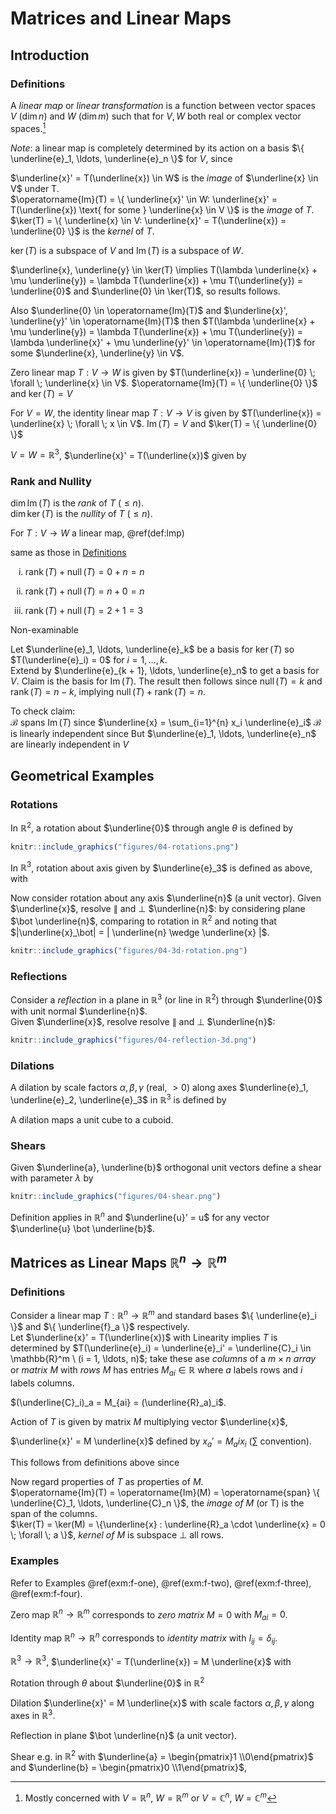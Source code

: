 # Matrices and Linear Maps

## Introduction

### Definitions

::: {.definition #lmp}
A *linear map* or *linear transformation* is a function
\begin{align*}
    T : V \to W
\end{align*} between vector spaces $V\ (\dim n)$ and $W\ (\dim m)$ such that 
\begin{align*}
    T(\lambda \underline{x} + \mu \underline{y}) &= \lambda T(\underline{x}) + \mu T(\underline{y}) \\
    \forall \; \underline{x}, \underline{y} \in V \\
    \forall \; \lambda, \mu \in \mathbb{R} \text{ or } \mathbb{C} \\
\end{align*} 
for $V, W$ both real or complex vector spaces.^[Mostly concerned with $V = \mathbb{R}^n,\ W = \mathbb{R}^m$ or $V = \mathbb{C}^n,\ W = \mathbb{C}^m$]
:::

*Note*: a linear map is completely determined by its action on a basis $\{ \underline{e}_1, \ldots, \underline{e}_n \}$ for $V$, since \begin{align*}
    T\left( \sum_i x_i \underline{e}_i \right) = \sum_i x_i T(\underline{e}_i)
\end{align*} 

$\underline{x}' = T(\underline{x}) \in W$ is the *image* of $\underline{x} \in V$ under T.\
$\operatorname{Im}(T) = \{ \underline{x}' \in W: \underline{x}' = T(\underline{x}) \text{ for some } \underline{x} \in V \}$ is the *image* of $T$.\
$\ker(T) = \{ \underline{x} \in V: \underline{x}' = T(\underline{x}) = \underline{0} \}$ is the *kernel* of $T$.\

::: {.lemma}
$\ker(T)$ is a subspace of $V$ and $\operatorname{Im}(T)$ is a subspace of $W$.
:::

::: {.proof}
$\underline{x}, \underline{y} \in \ker(T) \implies T(\lambda \underline{x} + \mu \underline{y}) = \lambda T(\underline{x}) + \mu T(\underline{y}) = \underline{0}$ and $\underline{0} \in \ker(T)$, so results follows.

Also $\underline{0} \in \operatorname{Im}(T)$ and $\underline{x}', \underline{y}' \in \operatorname{Im}(T)$ then $T(\lambda \underline{x} + \mu \underline{y}) = \lambda T(\underline{x}) + \mu T(\underline{y}) = \lambda \underline{x}' + \mu \underline{y}' \in \operatorname{Im}(T)$ for some $\underline{x}, \underline{y} \in V$.
:::

::: {.example #f-one}
Zero linear map $T : V \to W$ is given by $T(\underline{x}) = \underline{0} \; \forall \; \underline{x} \in V$.
$\operatorname{Im}(T) = \{ \underline{0} \}$ and $\ker(T) = V$
:::

::: {.example #f-two}
For $V = W$, the identity linear map $T: V \to V$ is given by $T(\underline{x}) = \underline{x} \; \forall \; x \in V$.
$\operatorname{Im}(T) = V$ and $\ker(T) = \{ \underline{0} \}$
:::

::: {.example #f-three}
$V = W = \mathbb{R}^3$, $\underline{x}' = T(\underline{x})$ given by
\begin{align*}
    x_1' &= 3 x_1 + x_2 + 5 x_3 \\
    x_2' &= - x_1 - 2 x_3 \\
    x_3' &= 2 x_1 + x_2 + 3 x_3 \\
    \ker(T) &= \left\{ \lambda \begin{pmatrix}2 \\-1 \\-1\end{pmatrix} \right\} \hspace{0.5cm} (\dim 1) \\
    \operatorname{Im}(T) &= \left\{ \lambda \begin{pmatrix}3 \\-1 \\2\end{pmatrix} + \mu \begin{pmatrix}1 \\0 \\1\end{pmatrix} \right\} \hspace{0.5cm} (\dim 2)
\end{align*} 
:::

### Rank and Nullity
$\dim \operatorname{Im}(T)$ is the *rank* of $T$ ($\leq n$).\
$\dim \ker(T)$ is the *nullity* of $T$ ($\leq n$).\

::: {.theorem name="rank-nullity"}
For $T : V \to W$ a linear map, \@ref(def:lmp)
\begin{align*}
    \operatorname{rank}(T) + \operatorname{null}(T) &= n = \dim V
\end{align*} 
:::


::: {.example #f-four}
same as those in [Definitions]

i. $\operatorname{rank}(T) + \operatorname{null}(T) = 0 + n = n$

ii. $\operatorname{rank}(T) + \operatorname{null}(T) = n + 0 = n$

iii. $\operatorname{rank}(T) + \operatorname{null}(T) = 2 + 1 = 3$
:::

Non-examinable

::: {.proof}
Let $\underline{e}_1, \ldots, \underline{e}_k$ be a basis for $\ker(T)$ so $T(\underline{e}_i) = 0$ for $i = 1, \ldots, k$.\
Extend by $\underline{e}_{k + 1}, \ldots, \underline{e}_n$ to get a basis for $V$. 
Claim 
\begin{align*}
    \mathcal{B} &= \{ T(\underline{e}_{k + 1}), \ldots, T(\underline{e}_n) \}
\end{align*} is the basis for $\operatorname{Im}(T)$.
The result then follows since $\operatorname{null}(T) = k$ and $\operatorname{rank}(T) = n - k$, implying $\operatorname{null}(T) + \operatorname{rank}(T) = n$.

To check claim:\
$\mathcal{B}$ spans $\operatorname{Im}(T)$ since $\underline{x} = \sum_{i=1}^{n} x_i \underline{e}_i$
\begin{align*}
    \implies T(\underline{x}) = \sum_{i=1}^{n} x_i T(\underline{e}_i) = \sum_{i = k + 1}^{n} x_i T(\underline{e}_i)
\end{align*} 
$\mathcal{B}$ is linearly independent since 
\begin{align*}
    \sum_{i=k+1}^{n} \lambda_i T(\underline{e}_i) &= \underline{0} \\
    \implies T(\sum_{i=k+1}^{n} \lambda_i \underline{e}_i) &= \underline{0} \\
    \implies \sum_{i=k+1}^{n} \lambda_i \underline{e}_i &\in \ker(T) \\
    \implies \sum_{i=k+1}^{n} \lambda_i \underline{e}_i &= \sum_{i=1}^{k} \mu_i \underline{e}_i \\
\end{align*} 
But $\underline{e}_1, \ldots, \underline{e}_n$ are linearly independent in $V$
\begin{align*}
    \implies \lambda_i &= 0 \\
    \mu_i &= 0
\end{align*} 
:::

## Geometrical Examples

### Rotations

In $\mathbb{R}^2$, a rotation about $\underline{0}$ through angle $\theta$ is defined by
\begin{align*}
    \underline{e}_1 &\mapsto \underline{e}_1' = \ \; (\cos \theta) \underline{e}_1 + (\sin \theta) \underline{e}_2 \\
    \underline{e}_2 &\mapsto \underline{e}_2' = -(\sin \theta) \underline{e}_1 + (\cos \theta) \underline{e}_2
\end{align*} 

```r
knitr::include_graphics("figures/04-rotations.png") 
```

In $\mathbb{R}^3$, rotation about axis given by $\underline{e}_3$ is defined as above, with
\begin{align*}
    \underline{e}_3 \mapsto \underline{e}_3' = \underline{e}_3
\end{align*} 

Now consider rotation about any axis $\underline{n}$ (a unit vector).
Given $\underline{x}$, resolve $\parallel$ and $\bot$ $\underline{n}$:
\begin{align*}
    \underline{x} &= \underline{x}_\parallel + \underline{x}_\bot \hspace{0.5cm} \text{with } \underline{x}_\parallel = (\underline{x} \cdot \underline{n}) \underline{n} \ (\implies \underline{n} \cdot \underline{x}_\bot = \underline{0}) \\
    \text{Under rotation} \\
    \underline{x}_\parallel &\mapsto \underline{x}_\parallel' = \underline{x}_\parallel \\
    \underline{x}_\bot &\mapsto \underline{x}_\bot' = (\cos \theta) \underline{x}_\bot + (\sin \theta) \underline{n} \wedge \underline{x},
\end{align*} by considering plane $\bot \underline{n}$, comparing to rotation in $\mathbb{R}^2$ and noting that $|\underline{x}_\bot| = | \underline{n} \wedge \underline{x} |$.

```r
knitr::include_graphics("figures/04-3d-rotation.png") 
```

\begin{align*}
    \underline{x} \mapsto \underline{x}' &= \underline{x}_\parallel' + \underline{x}_\bot' \\
    &= (\cos \theta) \underline{x} + (1 - \cos \theta) (\underline{n} \cdot \underline{x}) \underline{n} + \sin \theta \underline{n} \wedge \underline{x}.
\end{align*} 

### Reflections

Consider a *reflection* in a plane in $\mathbb{R}^3$ (or line in $\mathbb{R}^2$) through $\underline{0}$ with unit normal $\underline{n}$.\
Given $\underline{x}$, resolve  resolve $\parallel$ and $\bot$ $\underline{n}$:
\begin{align*}
    \underline{x}_\parallel &\mapsto \underline{x}_\parallel' = -\underline{x}_\parallel \\
    \underline{x}_\bot &\mapsto \underline{x}_\bot' = \underline{x}_\bot
\end{align*}

```r
knitr::include_graphics("figures/04-reflection-3d.png") 
```

\begin{align*}
    \underline{x} &\mapsto \underline{x}' = \underline{x} - 2 (\underline{x} \cdot \underline{n}) \underline{n} \\
\end{align*} 

### Dilations

A dilation by scale factors $\alpha, \beta, \gamma$ (real, $> 0$) along axes $\underline{e}_1, \underline{e}_2, \underline{e}_3$ in $\mathbb{R}^3$ is defined by
\begin{align*}
    \underline{x} &= x_1 \underline{e}_1 + x_2 \underline{e}_2 + x_3 \underline{e}_3 \\
    \mapsto \underline{x}' &= \alpha x_1 \underline{e}_1 + \beta x_2 \underline{e}_2 + \gamma x_3 \underline{e}_3.
\end{align*}

A dilation maps a unit cube to a cuboid.

### Shears

Given $\underline{a}, \underline{b}$ orthogonal unit vectors define a shear with parameter $\lambda$ by 
\begin{align*}
    \underline{x} &\mapsto \underline{x}' = \underline{x} + \lambda (\underline{x} \cdot \underline{b}) \underline{a}
\end{align*} 

```r
knitr::include_graphics("figures/04-shear.png") 
```

Definition applies in $\mathbb{R}^n$ and $\underline{u}' = u$ for any vector $\underline{u} \bot \underline{b}$.

## Matrices as Linear Maps $\mathbb{R}^n \to \mathbb{R}^m$
### Definitions
Consider a linear map $T : \mathbb{R}^n \to \mathbb{R}^m$ and standard bases $\{ \underline{e}_i \}$ and $\{ \underline{f}_a \}$ respectively.\
Let $\underline{x}' = T(\underline{x})$ with 
\begin{align*}
    \underline{x} = \sum_i x_i \underline{e}_i = \begin{pmatrix}x_1 \\ \vdots \\ x_n\end{pmatrix},\ \underline{x}' = \sum_a x_a' \underline{f}_a = \begin{pmatrix}x_1' \\ \vdots \\ x_m'\end{pmatrix}
\end{align*} 
Linearity implies $T$ is determined by $T(\underline{e}_i) = \underline{e}_i' = \underline{C}_i \in \mathbb{R}^m \ (i = 1, \ldots, n)$; take these ase *columns* of a $m \times n$ *array* or *matrix* $M$ with *rows*
\begin{align*}
    \underline{R}_a \in \mathbb{R}^n \ (a = 1, \ldots, m).
\end{align*} 
$M$ has entries $M_{ai} \in \mathbb{R}$ where $a$ labels rows and $i$ labels columns.

\begin{align*}
    \begin{pmatrix}
    \uparrow &  & \uparrow \\
    \underline{C}_1 & \ldots & \underline{C}_n \\
    \downarrow &  & \downarrow
    \end{pmatrix} = M = 
    \begin{pmatrix}
    \leftarrow & \underline{R}_1 & \rightarrow \\
     & \vdots &  \\
    \leftarrow & \underline{R}_m & \rightarrow
    \end{pmatrix}
\end{align*} 

$(\underline{C}_i)_a = M_{ai} = (\underline{R}_a)_i$.

Action of $T$ is given by matrix $M$ multiplying vector $\underline{x}$,

::: {.bluebox}
$\underline{x}' = M \underline{x}$ defined by $x_a' = M_ai x_i$ ($\sum$ convention).
:::

This follows from definitions above since 
\begin{align*}
    \underline{x}' &= T\left( \sum_i x_i \underline{e}_i \right) = \sum_i x_i \underline{C}_i \\
    \implies (\underline{x}')_a &= \sum_i x_i (\underline{C}_i)_a \\
    &= \sum_i M_{ai} x_i \\
    &= \sum_i (\underline{R}_a) x_i \\
    &= \underline{R}_a \cdot x
\end{align*} 

Now regard properties of $T$ as properties of $M$.\
$\operatorname{Im}(T) = \operatorname{Im}(M) = \operatorname{span} \{ \underline{C}_1, \ldots, \underline{C}_n \}$, the *image of M* (or T) is the span of the columns.\
$\ker(T) = \ker(M) = \{\underline{x} : \underline{R}_a \cdot \underline{x} = 0 \; \forall \; a \}$, *kernel of M* is subspace $\bot$ all rows.

### Examples
Refer to Examples \@ref(exm:f-one), \@ref(exm:f-two), \@ref(exm:f-three), \@ref(exm:f-four).

::: {.example}
Zero map $\mathbb{R}^n \to \mathbb{R}^m$ corresponds to *zero matrix* $M = 0$ with $M_{ai} = 0$.
:::

::: {.example}
Identity map $\mathbb{R}^n \to \mathbb{R}^n$ corresponds to *identity matrix*
\begin{align*}
    M = I = \begin{pmatrix}
    1 &  &  & \smash{\huge 0} \\
     & 1 & &  \\
     &  & \ddots &  \\
    \huge 0 &  &  & 1
    \end{pmatrix}
\end{align*} with $I_{ij} = \delta_{ij}$.
:::

::: {.example}
$\mathbb{R}^3 \to \mathbb{R}^3$, $\underline{x}' = T(\underline{x}) = M \underline{x}$ with 
\begin{align*}
    M &= \begin{pmatrix}
    3 & 1 & 5 \\
    -1 & 0 & -2 \\
    2 & 1 & 3
    \end{pmatrix}, 
    \underline{C}_1 = \begin{pmatrix}3 \\-1 \\2\end{pmatrix}, 
    \underline{C}_2 = \begin{pmatrix}1 \\0 \\1\end{pmatrix}, 
    \underline{C}_3 = \begin{pmatrix}5 \\-2 \\3\end{pmatrix} \\
    \operatorname{T} &= \operatorname{M} \\
    &= \operatorname{span} \{ \underline{C}_1, \underline{C}_2, \underline{C}_3 \} \\
    &= \operatorname{span} \{ \underline{C}_1, \underline{C}_2 \} \text{ since } \underline{C}_3 = 2 \underline{C}_1 - \underline{C}_2 \\
    \underline{R}_1 &= \begin{pmatrix}3 & 1 & 5\end{pmatrix} \\
    \underline{R}_2 &= \begin{pmatrix}-1 & 0 & 2\end{pmatrix} \\
    \underline{R}_3 &= \begin{pmatrix}2 & 1 & 3\end{pmatrix} \\
    \underline{R}_2 \wedge \underline{R}_3 &= \begin{pmatrix}2 & -1 & -1\end{pmatrix} \\
    &= \underline{u}, \text{ say } \bot \text{ all rows (in fact)} \\
    \ker (T) &= \ker (M) = \{ \lambda \underline{u} \}
\end{align*} 
:::

::: {.example}
Rotation through $\theta$ about $\underline{0}$ in $\mathbb{R}^2$
\begin{align*}
    \underline{e}_1 &= \begin{pmatrix}1 \\0\end{pmatrix} \mapsto \begin{pmatrix} \cos \theta \\ \sin \theta\end{pmatrix} = \underline{C}_1 \\
    \underline{e}_2 &= \begin{pmatrix}0 \\1\end{pmatrix} \mapsto \begin{pmatrix}- \sin \theta \\ \cos \theta\end{pmatrix} = \underline{C}_2 \\
    \implies M &= \begin{pmatrix}
    \cos \theta & - \sin \theta \\
    \sin \theta & \cos \theta
    \end{pmatrix}.
\end{align*} 
:::

::: {.example}
Dilation $\underline{x}' = M \underline{x}$ with scale factors $\alpha, \beta, \gamma$ along axes in $\mathbb{R}^3$.
\begin{align*}
    M = \begin{pmatrix}
    \alpha & 0 & 0 \\
    0 & \beta & 0 \\
    0 & 0 & \gamma
    \end{pmatrix}.
\end{align*} 
:::

::: {.example}
Reflection in plane $\bot \underline{n}$ (a unit vector).
\begin{align*}
    \underline{x}' &= H \underline{x} = \underline{x} - 2 (\underline{x} \cdot \underline{n}) \underline{n} \\
    x_i' &= x_i - 2 x_j n_j n_i \\
    &= (\delta_{ij} - 2 n_j n_i) x_j \\
    H_{ij} &= \delta_{ij} - 2 n_j n_i \\
    \text{e.g. } \underline{n} &= \frac{1}{\sqrt{3}} \begin{pmatrix} \\1 \\1\end{pmatrix},\ n_i n_j = \frac{1}{3} \; \forall \; i, j \\
    H &= \frac{1}{3} \begin{pmatrix}
    1 & -2 & -2 \\
    -2 & 1 & -2 \\
    -2 & -2 & 1
    \end{pmatrix}
\end{align*} 
:::

::: {.example}
Shear
\begin{align*}
    \underline{x}' &= S \underline{x} = \underline{x} + \lambda (\underline{b} \cdot \underline{x})\underline{a} \\
    x_i' &= S_{ij} x_j \\
    \text{with } S_{ij} &= \delta_{ij} + \lambda a_i b_j
\end{align*} 
e.g. in $\mathbb{R}^2$ with $\underline{a} = \begin{pmatrix}1 \\0\end{pmatrix}$ and $\underline{b} = \begin{pmatrix}0 \\1\end{pmatrix}$, 
\begin{align*}
    S = \begin{pmatrix}
    1 & \lambda \\
    0 & 1
    \end{pmatrix}.
\end{align*} 
:::